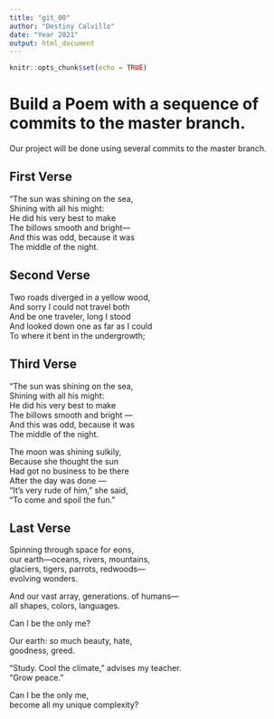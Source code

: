 ```yaml
---
title: "git_00"
author: "Destiny Calvillo"
date: "Year 2021"
output: html_document
---
```


```r
knitr::opts_chunk$set(echo = TRUE)
```
# Build a Poem with a sequence of commits to the master branch.
Our project will be done using several commits to the master branch.
<!-- Do not modify or change any text in "!--" bracketed areas such as this --- these are instructions to
you, if you change any of this the git program will notice it and compromise your git merging strategy !-->

## First Verse 
<!--Put the first five lines of a poem by Lewis Carrol in this section!-->
"The sun was shining on the sea,  
      Shining with all his might:  
He did his very best to make    
      The billows smooth and bright—     
And this was odd, because it was     
      The middle of the night.  
      
## Second Verse
<!--Put the first five lines of a poem by Robert Frost here!-->
Two roads diverged in a yellow wood,    
And sorry I could not travel both    
And be one traveler, long I stood    
And looked down one as far as I could    
To where it bent in the undergrowth;    

## Third Verse
<!--Put the first two verses of The Walrus and the Carpenter here!-->
"The sun was shining on the sea,  
      Shining with all his might:  
He did his very best to make    
      The billows smooth and bright —  
And this was odd, because it was    
      The middle of the night.    

The moon was shining sulkily,  
      Because she thought the sun    
Had got no business to be there     
      After the day was done —  
"It's very rude of him," she said,  
      "To come and spoil the fun."  
      
## Last Verse
<!--Put a short poem of your choice 8-20 lines,here!-->
Spinning through space for eons,  
our earth—oceans, rivers, mountains,  
glaciers, tigers, parrots, redwoods—  
        evolving wonders.  

And our vast array, generations. 
of humans—  
all shapes, colors, languages.    

Can I be the only me?  

Our earth: so much beauty, hate,  
        goodness, greed.  

“Study. Cool the climate,” advises my teacher.  
                      “Grow peace.”  

Can I be the only me,  
become all my unique complexity?  
